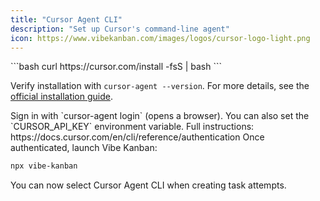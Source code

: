 ```yaml
---
title: "Cursor Agent CLI"
description: "Set up Cursor's command-line agent"
icon: https://www.vibekanban.com/images/logos/cursor-logo-light.png
---
```


<Steps>
<Step title="Install Cursor Agent CLI">
  ```bash
  curl https://cursor.com/install -fsS | bash
  ```

  Verify installation with `cursor-agent --version`. For more details, see the [official installation guide](https://docs.cursor.com/en/cli/installation).
</Step>

<Step title="Follow the login instructions">
  Sign in with `cursor-agent login` (opens a browser). You can also set the `CURSOR_API_KEY` environment variable. Full instructions: https://docs.cursor.com/en/cli/reference/authentication
</Step>

<Step title="Start Vibe Kanban">
  Once authenticated, launch Vibe Kanban:

  ```bash
  npx vibe-kanban
  ```

  You can now select Cursor Agent CLI when creating task attempts.
</Step>
</Steps>
